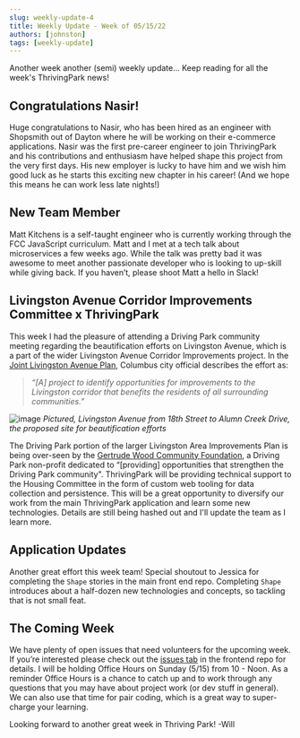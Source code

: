```yaml
---
slug: weekly-update-4
title: Weekly Update - Week of 05/15/22
authors: [johnston]
tags: [weekly-update]
---
```



Another week another (semi) weekly update...  Keep reading for all the week's ThrivingPark news!

## Congratulations Nasir!
Huge congratulations to Nasir, who has been hired as an engineer with Shopsmith out of Dayton where he will be working on their e-commerce applications. Nasir was the first pre-career engineer to join ThrivingPark and his contributions and enthusiasm have helped shape this project from the very first days. His new employer is lucky to have him and we wish him good luck as he starts this exciting new chapter in his career! (And we hope this means he can work less late nights!) 

## New Team Member
Matt Kitchens is a self-taught engineer who is currently working through the FCC JavaScript curriculum. Matt and I met at a tech talk about microservices a few weeks ago. While the talk was pretty bad it was awesome to meet another passionate developer who is looking to up-skill while giving back. If you haven’t, please shoot Matt a hello in Slack!

## Livingston Avenue Corridor Improvements Committee x ThrivingPark 
This week I had the pleasure of attending a Driving Park community meeting regarding the beautification efforts on Livingston Avenue, which is a part of the wider Livingston Avenue Corridor Improvements project.  In the [Joint Livingston Avenue Plan](https://bexley.org/livingston/#:~:text=Joint%20Livingston-,Avenue%20Plan,residents%20of%20all%20surrounding%20communities.), Columbus city official describes the effort as:

> *“[A] project to identify opportunities for improvements to the Livingston corridor that benefits the residents of all surrounding communities.”*


![image](../static/img/Blog/livingston_corridor.png)
_Pictured, Livingston Avenue from 18th Street to Alumn Creek Drive, the proposed site for beautification efforts_

The Driving Park portion of the larger Livingston Area Improvements Plan is being over-seen by the [Gertrude Wood Community Foundation](https://www.gwoodfoundation.com/), a Driving Park non-profit dedicated to “[providing] opportunities that strengthen the Driving Park community". ThrivingPark will be providing technical support to the Housing Committee in the form of custom web tooling for data collection and persistence. This will be a great opportunity to diversify our work from the main ThrivingPark application and learn some new technologies. Details are still being hashed out and I'll update the team as I learn more. 

## Application Updates
Another great effort this week team! Special shoutout to Jessica for completing the `Shape` stories in the main front end repo. Completing `Shape` introduces about a half-dozen new technologies and concepts, so tackling that is not small feat. 

<Table header={['Merged PRs', 'Open PRs', 'Issues Added', 'Issues Closed']} body={[1,2,4,2]} />

## The Coming Week
We have plenty of open issues that need volunteers for the upcoming week. If you’re interested please check out the [issues tab](https://github.com/wijohnst/thriving-park/issues) in the frontend repo for details. I will be holding Office Hours on Sunday (5/15) from 10 - Noon. As a reminder Office Hours is a chance to catch up and to work through any questions that you may have about project work (or dev stuff in general). We can also use that time for pair coding, which is a great way to super-charge your learning. 

Looking forward to another great week in Thriving Park!
-Will 
